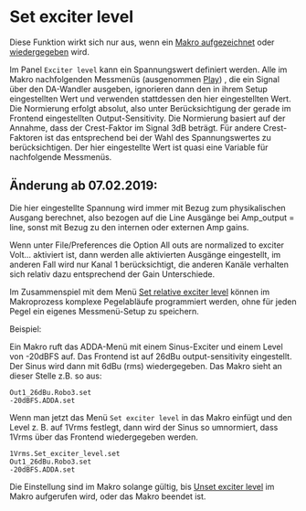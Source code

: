 # Set exciter level

Diese Funktion wirkt sich nur aus, wenn ein [Makro aufgezeichnet](/de/help/macro/start-macro-recording) oder [wiedergegeben](/de/help/macro/play-macro) wird.

Im Panel ``Exciter level`` kann ein Spannungswert definiert werden. Alle im Makro nachfolgenden Messmenüs (ausgenommen [Play](/de/help/adda/play)) , die ein Signal über den DA-Wandler ausgeben, ignorieren dann den in ihrem Setup eingestellten Wert und verwenden stattdessen den hier eingestellten Wert. Die Normierung erfolgt absolut, also unter Berücksichtigung der gerade im Frontend eingestellten Output-Sensitivity. Die Normierung basiert auf der Annahme, dass der Crest-Faktor im Signal 3dB beträgt. Für andere Crest-Faktoren ist das entsprechend bei der Wahl des Spannungswertes zu berücksichtigen. Der hier eingestellte Wert ist quasi eine Variable für nachfolgende Messmenüs.

## Änderung ab 07.02.2019:

Die hier eingestellte Spannung wird immer mit Bezug zum physikalischen Ausgang berechnet, also bezogen auf die Line Ausgänge bei Amp_output = line, sonst mit Bezug zu den internen oder externen Amp gains.

Wenn unter File/Preferences die Option All outs are normalized to exciter Volt... aktiviert ist, dann werden alle aktivierten Ausgänge eingestellt, im anderen Fall wird nur Kanal 1 berücksichtigt, die anderen Kanäle verhalten sich relativ dazu entsprechend der Gain Unterschiede.

Im Zusammenspiel mit dem Menü [Set relative exciter level](/de/help/macro/set-relative-exciter-level) können im Makroprozess komplexe Pegelabläufe programmiert werden, ohne für jeden Pegel ein eigenes Messmenü-Setup zu speichern.

Beispiel:

Ein Makro ruft das ADDA-Menü mit einem Sinus-Exciter und einem Level von -20dBFS auf. Das Frontend ist auf 26dBu output-sensitivity eingestellt.  Der Sinus wird dann mit 6dBu (rms) wiedergegeben. Das Makro sieht an dieser Stelle z.B. so aus:

```plaintext
Out1_26dBu.Robo3.set
-20dBFS.ADDA.set
```

Wenn man jetzt das Menü ``Set exciter level`` in das Makro einfügt und den Level z. B. auf 1Vrms festlegt, dann wird der Sinus so umnormiert, dass 1Vrms über das Frontend wiedergegeben werden.

```plaintext
1Vrms.Set_exciter_level.set
Out1_26dBu.Robo3.set
-20dBFS.ADDA.set
```

Die Einstellung sind im Makro solange gültig, bis [Unset exciter level](/de/help/macro/unset-exciter-level) im Makro aufgerufen wird, oder das Makro beendet ist.